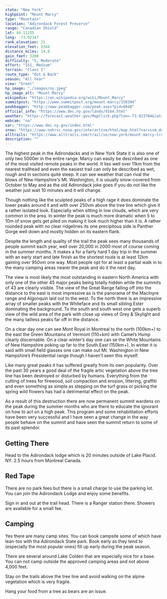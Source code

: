 ```yaml
---
state: "New York"
highpoint: "Mount Marcy"
type: "Mountain"
location: "Adirondack Forest Preserve"
range: "Canadian Shield"
lat: 44.11255
long: -73.92347
rank_elevation: 21
elevation_feet: 5344
distance_miles: 14.8
gain_feet: 3200
difficulty: "5, Moderate"
effort: "151, Medium"
terrain: "Class I"
route_type: "Out & Back"
season: "All Year"
view: "Great"
hp_image: "./images/ny.jpeg"
hp_image_alt: "Mount Marcy"
wikipedia: "https://en.wikipedia.org/wiki/Mount_Marcy"
summitpost: "https://www.summitpost.org/mount-marcy/150394"
peakbagger: "http://www.peakbagger.com/peak.aspx?pid=6048"
official_info: "https://www.dec.ny.gov/lands/9164.html"
weather: "https://forecast.weather.gov/MapClick.php?lon=-73.923784&lat=44.112857"
webcam: "na"
sar: "https://www.dec.ny.gov/index.html"
snow: "https://www.nohrsc.noaa.gov/interactive/html/map.html?var=ssm_depth&min_x=-73.9955793595336&min_y=44.0128578186035&max_x=-73.851985337732&max_y=44.2128578186035&bgvar=dem&shdvar=shading&title=0&width=800&height=450&font=0&lbl=m&palette=0&h_o=0&metric=0&lp=0&no_header=0&snap=1&o7=1&o9=1&o11=1&o13=1"
alltrails: "https://www.alltrails.com/trail/us/new-york/mount-marcy-trail"
description: ""
---
```


The highest peak in the Adirondacks and in New York State it is also one of only two 5000er in the entire range. Marcy can easily be described as one of the most visited remote peaks in the world. It lies well over 11km from the nearest trailhead and even the easiest trail can only be described as wet, rough and in sections quite steep. It can see weather that can rival the blows of New Hampshire's Mt. Washington, it is usually snow-covered from October to May and as the old Adirondack joke goes if you do not like the weather just wait 10 minutes and it will change.

Though nothing like the sculpted peaks of a high rage it does dominate the lower peaks around it and with over 250vm above the tree line which give it a rather isolated look. Especially when sitting in low clouds, which are very common in the area. In winter the peak is much more dramatic when 5 to 10m of snow gets get piled on making it look much higher than it is. A rather rounded peak with no clear ridgelines its one precipitous side is Panther Gorge well down and mostly hidden on its eastern flank.

Despite the length and quality of the trail the peak sees many thousands of people summit each year, well over 20,000 in 2000 most of course coming in the summer months. It makes a for a fairly hard 1 day trip in the summer with an early start and late finish as the shortest route is at least 12km gaining over 950vm one way. Most people opt for at least a partial walk in to the many camping areas nearer the peak and do it the next day.

The view is most likely the most outstanding in eastern North America with only one of the other 45 major peaks being totally hidden while the summits of 43 are clearly visible. The view of the Great Range falling off into the distance to the east is most impressive as is the panorama of the MacInyre range and Algonquin laid out to the west. To the north there is an impressive array of smaller peaks with the Whiteface and its small sibling Ester dominating the background. To the south and south west one gets a superb view of the wild area of the park with close up views of Grey & Skylight and the many tailless peaks far off in the distance.

On a clear day one can see Mont Royal in Montreal to the north (100km+) to the east the Green Mountains of Vermont (110+km) with Camel’s Hump clearly discernable. On a clear winter’s day one can se the White Mountains of New Hampshire poking up far to the South East (150km+). In winter it is said with small field glasses one can make out Mt. Washington in New Hampshire’s Presidential range though I haven’t seen this myself.

Like many great peaks it has suffered greatly from its own popularity. Over the past 30 years a good deal of the fragile artic vegetation above the tree line has been destroyed or disturbed by humans. Everything from the cutting of trees for firewood, soil compaction and erosion, littering, graffiti and even something as simple as stepping on the turf grass or picking the spring wild flowers has had a detrimental effect on the peak.

As a result of this destruction there are now permanent summit wardens on the peak during the summer months who are there to educate the ignorant on how to act on a high peak. This program and some rehabilitation efforts have been very successful and I have seen a great change in the way people behave on the summit and have seen the summit return to some of its past splendor.

## Getting There
Head to the Adirondack lodge which is 20 minutes outside of Lake Placid. NY. 2.5 hours from Montreal Canada.

## Red Tape
There are no park fees but there is a small charge to use the parking lot. You can join the Adirondack Lodge and enjoy some benefits.

Sign in and out at the trail head. There is a Ranger station there. Showers are available for a small fee.

## Camping
Yes there are many camp sites. You can book campsite some of which have lean-tos with tha Adirondack State park. Book early as they tend to (especially the most popular ones) fill up early during the peak season.

There are several around Lake Colden that are especially nice for a base.
You can not camp outside the approved camping areas and not above 4,000 feet.

Stay on the trails above the tree line and avoid walking on the alpine vegetation which is very fragile.

Hang your food from a tree as bears are an issue.
